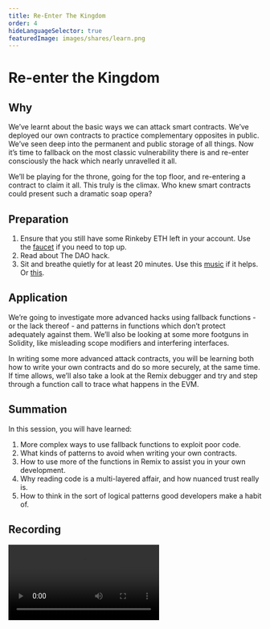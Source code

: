 ```yaml
---
title: Re-Enter The Kingdom
order: 4
hideLanguageSelector: true
featuredImage: images/shares/learn.png
---
```


# Re-enter the Kingdom

## Why

We’ve learnt about the basic ways we can attack smart contracts. We’ve deployed our own contracts to practice complementary opposites in public. We’ve seen deep into the permanent and public storage of all things. Now it’s time to fallback on the most classic vulnerability there is and re-enter consciously the hack which nearly unravelled it all.

We’ll be playing for the throne, going for the top floor, and re-entering a contract to claim it all. This truly is the climax. Who knew smart contracts could present such a dramatic soap opera?

## Preparation

1. Ensure that you still have some Rinkeby ETH left in your account. Use the [faucet](https://faucet.rinkeby.io/) if you need to top up.
2. Read about The DAO hack.
3. Sit and breathe quietly for at least 20 minutes. Use this [music](https://www.youtube.com/watch?v=g_LNp8xY1YM) if it helps. Or [this](https://www.youtube.com/watch?v=b5H3b_Hh0Lw).

## Application

We’re going to investigate more advanced hacks using fallback functions - or the lack thereof - and patterns in functions which don’t protect adequately against them.  We’ll also be looking at some more footguns in Solidity, like misleading scope modifiers and interfering interfaces.

In writing some more advanced attack contracts, you will be learning both how to write your own contracts and do so more securely, at the same time. If time allows, we’ll also take a look at the Remix debugger and try and step through a function call to trace what happens in the EVM.

## Summation

In this session, you will have learned:

1. More complex ways to use fallback functions to exploit poor code.
2. What kinds of patterns to avoid when writing your own contracts.
3. How to use more of the functions in Remix to assist you in your own development.
4. Why reading code is a multi-layered affair, and how nuanced trust really is.
5. How to think in the sort of logical patterns good developers make a habit of.

## Recording

<Video src="https://www.youtube-nocookie.com/embed/9atqMRJLEoU" />

![It Is Within You](/images/build/tat_tvam_asi.jpg)
